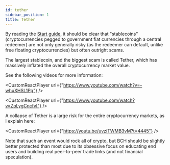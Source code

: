 ```yaml
---
id: tether
sidebar_position: 1
title: Tether
---
```



By reading the [Start guide](/start), it should be clear that "stablecoins" (cryptocurrencies pegged to government fiat currencies through a central redeemer) are not only generally risky (as the redeemer can default, unlike free floating cryptocurrencies) but often outright scams.

The largest stablecoin, and the biggest scam is called Tether, which has massively inflated the overall cryptocurrency market value.

See the following videos for more information:

<CustomReactPlayer url={"https://www.youtube.com/watch?v=-whuXHSL1Pg"} />

<CustomReactPlayer url={"https://www.youtube.com/watch?v=ZoLygCncfvI"} />

A collapse of Tether is a large risk for the entire cryptocurrency markets, as I explain here:

<CustomReactPlayer url={"https://youtu.be/uvziTWMB3vM?t=4445"} />

Note that such an event would rock all of crypto, but BCH should be slightly better protected than most due to its obsessive focus on educating end users and building real peer-to-peer trade links (and not financial speculation).
